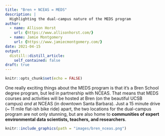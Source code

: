 ```yaml
---
title: "Bren + NCEAS = MEDS"
description: |
  Highlighting the dual-campus nature of the MEDS program
author:
  - name: Allison Horst 
    url: {https://www.allisonhorst.com/}
  - name: Jamie Montgomery
    url: {https://www.jamiecmontgomery.com/}
date: 2021-04-15
output:
  distill::distill_article:
    self_contained: false
draft: true
---
```


```r
knitr::opts_chunk$set(echo = FALSE)
```

One really exciting things about the MEDS program is that it's a Bren School degree program, but led in partnership with NCEAS. That means that MEDS courses and activities will be hosted at Bren (on the beautiful UCSB campus) *and* at NCEAS (in downtown Santa Barbara). Just a 15 minute drive (~ 11 mile flat-ish bike ride) apart, the two locations for the dual-campus program are not only stunning, but are also home to **communities of expert environmental data scientists, teachers, and researchers**. 

```r
knitr::include_graphics(path = "images/bren_nceas.png")
```


